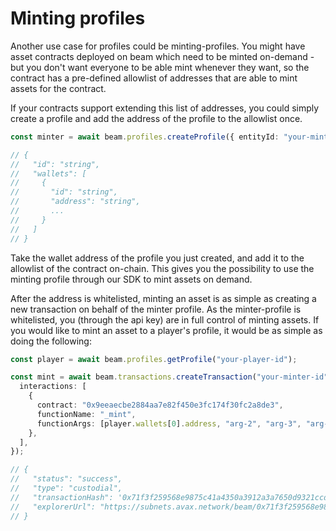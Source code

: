 # Minting profiles

Another use case for profiles could be minting-profiles. You might have asset contracts deployed on beam which need to be minted on-demand - but you don't want everyone to be able mint whenever they want, so the contract has a pre-defined allowlist of addresses that are able to mint assets for the contract.

If your contracts support extending this list of addresses, you could simply create a profile and add the address of the profile to the allowlist once.

```typescript
const minter = await beam.profiles.createProfile({ entityId: "your-minter-id", chainId: 4337 });

// {
//   "id": "string",
//   "wallets": [
//     {
//       "id": "string",
//       "address": "string",
//       ...
//     }
//   ]
// }
```

Take the wallet address of the profile you just created, and add it to the allowlist of the contract on-chain. This gives you the possibility to use the minting profile through our SDK to mint assets on demand.

After the address is whitelisted, minting an asset is as simple as creating a new transaction on behalf of the minter profile. As the minter-profile is whitelisted, you (through the api key) are in full control of minting assets. If you would like to mint an asset to a player's profile, it would be as simple as doing the following:

```typescript
const player = await beam.profiles.getProfile("your-player-id");

const mint = await beam.transactions.createTransaction("your-minter-id", {
  interactions: [
    {
      contract: "0x9eeaecbe2884aa7e82f450e3fc174f30fc2a8de3",
      functionName: "_mint",
      functionArgs: [player.wallets[0].address, "arg-2", "arg-3", "arg-4"],
    },
  ],
});

// {
//   "status": "success",
//   "type": "custodial",
//   "transactionHash": '0x71f3f259568e9875c41a4350a3912a3a7650d9321ccd1d57641241128b4e504f',
//   "explorerUrl": "https://subnets.avax.network/beam/0x71f3f259568e9875c41a4350a3912a3a7650d9321ccd1d57641241128b4e504f"
// }
```
